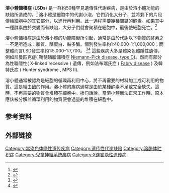 {{medical}}
{{Infobox medical condition |
  name           = 溶小體儲積症 |
  Image          = Gaucher_disease_-_very_high_mag.jpg |
  Caption        = [[高雪氏症|高雪氏症]]的[[顯微照片|顯微照片]],顯示細胞具有皺巴巴的 [[衛生紙|衛生紙]] 狀的 [[細胞質|細胞質]] 特徵. [[蘇木精-伊紅染色|蘇木精-伊紅染色]]. |
  DiseasesDB     = |
  ICD10          = {{ICD10|E|75||e|70}}-{{ICD10|E|77||e|70}} |
  ICD9           = |
  ICDO           = |
  OMIM           = |
  MedlinePlus    = |
  eMedicineSubj  = |
  eMedicineTopic = |
  MeshID         = D016464 |
}}
'''溶小體儲積症''' ('''LSDs''') 是一群約50種罕見遺傳性代謝疾病，是由於溶小體功能的缺陷所造成的。<ref>{{Cite journal|title=The molecular basis of lysosomal storage diseases and their treatment|journal=Biochem. Soc. Trans.|issue=2|year=2000|volume=28|pages=150–4|pmid=10816117|vauthors=Winchester B, Vellodi A, Young E}}</ref> 溶小體是細胞中的代謝小泡，它們消化大分子，並將剩下的片段傳給細胞中的其它部分，以進行再利用。此一過程需要幾種關鍵的酵素。如果其中一種酵素由於突變而有缺陷，大分子們就會聚積在細胞中，最後使細胞死亡。<ref name="Campbell">{{Cite book|title=Biology|url=https://archive.org/details/biologyc00camp|publisher=Benjamin Cummings|year=2002|isbn=0-8053-6624-5|location=San Francisco|pages=[https://archive.org/details/biologyc00camp/page/121 121]–122|author1=Reece, Jane|author2=Campbell, Neil}}</ref>

溶小體儲積症是由於溶小體的功能障礙所引起，通常是由於代謝以下物質的酵素之一不足所造成：脂質、醣蛋白、黏多醣。個別發生率約1:40,000-1:1,000,000；而整體而言LSD發生率約1:5,000-1:7,700。 <ref>{{Cite journal|title=Prevalence of lysosomal storage disorders|url=http://www.ncbi.nlm.nih.gov/pubmed/9918480?dopt=Abstract|last2=Hopwood|first2=J. J.|date=20 January 1999|journal=JAMA|issue=3|volume=281|pages=249–254|issn=0098-7484|last3=Clague|first3=A. E.|last4=Carey|first4=W. F.|last1=Meikle|first1=P. J.|access-date=2016-06-07|archive-date=2020-04-23|archive-url=https://web.archive.org/web/20200423133625/https://www.ncbi.nlm.nih.gov/pubmed/9918480?dopt=Abstract|dead-url=no}}</ref><ref>{{Cite journal|title=Epidemiology of lysosomal storage diseases: an overview|url=http://europepmc.org/abstract/med/21290699|last2=PJ|first2=Meikle|date=1 January 2006|last3=JJ|first3=Hopwood|last1=M|first1=Fuller|journal=|access-date=2016-06-07|archive-date=2017-05-10|archive-url=https://web.archive.org/web/20170510070720/http://europepmc.org/abstract/med/21290699|dead-url=no}}</ref> 這些疾病大多是體染色體隱性遺傳，例如尼曼匹克症( 鞘髓磷脂儲積症 [[C型尼曼匹克氏症|Niemann-Pick disease, type C]])。然而有部分為性聯隱性( X-linked recessive ) 遺傳，例如法布瑞氏症 ( [[法布瑞氏症|Fabry disease]] ) 及韓特氏症 ( Hunter syndrome , MPS II).

溶小體通常被認為是細胞的循環再利用中心，將不再需要的材料加工成可利用的物質。這是經由[[酶|酶]]的作用。溶小體的疾病通常是由於某種酵素不足或完全缺失。這時，不再需要的物質會堆積在細胞中。換句話說，當溶小體無法正常工作時，原本應該被分解並循環利用的物質便會過量的堆積在細胞中。

== 参考资料 ==
{{Reflist}}

== 外部链接 ==
{{Medical resources
|   DiseasesDB     = 
|   ICD10          = {{ICD10|E|75||e|70}}-{{ICD10|E|77||e|70}} 
|   ICD9           = 
|   ICDO           = 
|   OMIM           = 
|   MedlinePlus    = 
|   eMedicineSubj  = 
|   eMedicineTopic = 
|   MeshID         = D016464 
}}
{{糖类代谢病理学}}
{{Lipid storage disorders}}
{{Glycoprotein disorders}}

[[Category:常染色体隐性遗传疾病|Category:常染色体隐性遗传疾病]]
[[Category:遗传性代谢缺陷|Category:遗传性代谢缺陷]]
[[Category:溶酶体贮积症|Category:溶酶体贮积症]]
[[Category:兒童神經系統疾病|Category:兒童神經系統疾病]]
[[Category:X连锁隐性遗传病|Category:X连锁隐性遗传病]]